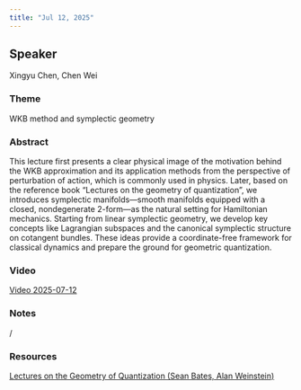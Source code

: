 ```yaml
---
title: "Jul 12, 2025"
---
```


## Speaker
Xingyu Chen, Chen Wei

### Theme
WKB method and symplectic geometry

### Abstract
This lecture first presents a clear physical image of the motivation behind the WKB approximation and its application methods from the perspective of perturbation of action, which is commonly used in physics. Later, based on the reference book "Lectures on the geometry of quantization", we introduces symplectic manifolds—smooth manifolds equipped with a closed, nondegenerate 2-form—as the natural setting for Hamiltonian mechanics. Starting from linear symplectic geometry, we develop key concepts like Lagrangian subspaces and the canonical symplectic structure on cotangent bundles. These ideas provide a coordinate-free framework for classical dynamics and prepare the ground for geometric quantization.

### Video
[Video 2025-07-12](https://drive.google.com/file/d/13U9ECrnVWq11ZqzEuOvBqtSyFNRaXYol/view?usp=sharing)

### Notes
/

### Resources
[Lectures on the Geometry of Quantization (Sean Bates, Alan Weinstein)](https://drive.google.com/file/d/1YcEe_MCJmHE-1rjy8RQVOuVwBl61h4WU/view?usp=sharing)